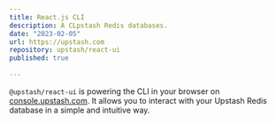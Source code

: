 ```yaml
---
title: React.js CLI
description: A CLpstash Redis databases.
date: "2023-02-05"
url: https://upstash.com
repository: upstash/react-ui
published: true
  
---
```



`@upstash/react-ui` is powering the CLI in your browser on [console.upstash.com](https://console.upstash.com). It allows you to interact with your Upstash Redis database in a simple and intuitive way.